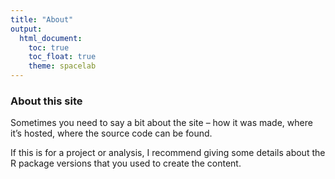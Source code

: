```yaml
---
title: "About"
output: 
  html_document:
    toc: true
    toc_float: true
    theme: spacelab
---
```


### About this site

Sometimes you need to say a bit about the site -- how it was made, where it's hosted, where the source code can be found. 

If this is for a project or analysis, I recommend giving some details about the R package versions that you used to create the content.